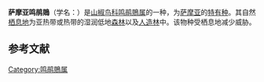 <!-- This article was auto-generated by [[User:Polbot|User:Polbot]]. -->
{{Speciesbox
| name = 萨摩亚鸣鹃鵙
| image = 
| status = NT | status_system = IUCN3.1
| genus = Lalage
| species = sharpei
| authority = Rothschild, 1900
| synonyms = }}
'''萨摩亚鸣鹃鵙'''（学名：{{lang|la|''Lalage sharpei''}}）是[[山椒鸟科|山椒鸟科]][[鸣鹃鵙属|鸣鹃鵙属]]的一种，为[[萨摩亚|萨摩亚]]的[[特有种|特有种]]。其自然[[栖息地|栖息地]]为亚热带或热带的湿润低地[[森林|森林]]以及[[人造林|人造林]]中。该物种受栖息地减少威胁。
== 参考文献 ==
{{IUCN2010 | assessors = BirdLife International | year = 2009 | id = 146840 | title = Lalage sharpei | version = 2010.3 | downloaded = 2010-10-31 }}
{{Taxonbar|from=Q728051}}

[[Category:鸣鹃鵙属|Category:鸣鹃鵙属]]